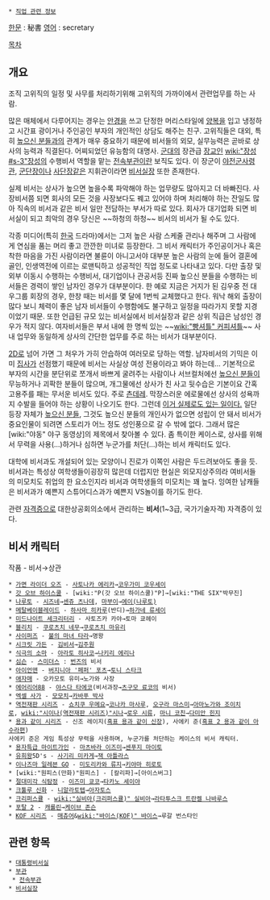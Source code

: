  * [[직업 관련 정보]]

[[한문]] : 秘書
[[영어]] : secretary

[[목차]]
== 개요 ==
조직 고위직의 일정 및 사무를 처리하기위해 고위직의 가까이에서 관련업무를 하는 사람.

많은 매체에서 다루어지는 경우는 [[안경]]을 쓰고 단정한 머리스타일에 [[양복]]을 입고 냉정하고 시간표 광이거나 주인공인 부자의 개인적인 상담도 해주는 친구. 고위직들은 대외, 특히 [[높으신 분들]]과의 관계가 매우 중요하기 때문에 비서들의 외모, 실무능력은 곧바로 상사의 능력과 직결된다. 어찌되었던 유능함의 대명사. [[군대]]의 장관급 [[장교]]인 [[wiki:"장성#s-3"장성]]의 수행비서 역할을 맡는 [[전속부관]]이란 보직도 있다. 이 장군이 [[야전군사령관]], [[군단장]]이나 [[사단장]]같은 지휘관이라면 [[비서실장]] 또한 존재한다.

실제 비서는 상사가 높으면 높을수록 파악해야 하는 업무량도 많아지고 더 바빠진다. 사장비서쯤 되면 회사의 모든 것을 사장보다도 꿰고 있어야 하며 처리해야 하는 잔일도 많아 직속의 비서과 같은 비서 일만 전담하는 부서가 따로 있다. 회사가 대기업화 되면 비서실이 되고 최악의 경우 당신은 ~~하청의 하청~~ 비서의 비서가 될 수도 있다.

각종 미디어(특히 [[한국]] 드라마)에서는 그저 높은 사람 스케줄 관리나 해주며 그 사람에게 연심을 품는 머리 좋고 깐깐한 미녀로 등장한다. 그 비서 캐릭터가 주인공이거나 혹은 착한 마음을 가진 사람이라면 불륜이 아니고서야 대부분 높은 사람의 눈에 들어 결혼에 골인, 인생역전에 이르는 로맨틱하고 성공적인 직업 정도로 나타내고 있다. 다만 출장 및 외부 이동시 수행하는 수행비서, 대기업이나 관공서등 진짜 높으신 분들을 수행하는 비서들은 경력이 쌓인 남자인 경우가 대부분이다. 한 예로 지금은 거지가 된 김우중 전 대우그룹 회장의 경우, 한창 때는 비서를 몇 달에 1번씩 교체했다고 한다. 워낙 해외 출장이 많다 보니 체력이 좋은 남자 비서들이 수행함에도 불구하고 일정을 따라가지 못할 지경이었기 때문. 또한 언급된 규모 있는 비서실에서 비서실장과 같은 상위 직급은 남성인 경우가 적지 않다. 여자비서들은 부서 내에 한 명씩 있는 ~~[[wiki:"빵셔틀" 커피셔틀]]~~ 사내 업무와 동일하게 상사의 간단한 업무를 주로 하는 비서가 대부분이다.

[[2D]]로 넘어 가면 그 처우가 가히 안습하여 여러모로 당하는 역할. 남자비서의 기믹은 이미 [[집사]]가 선점했기 때문에 비서는 사실상 여성 전용이라고 봐야 하는데... 기본적으로 부자의 시간을 분단위로 쪼개서 바쁘게 굴려주는 사람이나 서브컬처에선 [[높으신 분들]]이 무능하거나 괴팍한 분들이 많으며, 개그물에선 상사가 친 사고 뒷수습은 기본이요 간혹 고용주를 패는 무서운 비서도 있다. 주로 [[츤데레]]. 막장스러운 에로물에선 상사의 성욕까지 수발을 들어야 하는 상황이 나오기도 한다. 그런데  [http://image.fun.yahoo.co.kr/yhi/nbbs/fun2008/12/11/fun_1201_751351_1 이거 실제로도 있는 일이다.] 일단 등장 자체가 [[높으신 분들]], 그것도 높으신 분들의 개인사가 없으면 성립이 안 돼서 비서가 중요인물이 되려면 스토리가 어느 정도 성인풍으로 갈 수 밖에 없다. 그래서 많은 [wiki:"야동" 야구 동영상]의 제목에서 찾아볼 수 있다. 좀 특이한 케이스로, 상사를 위해서 무력을 사용(...)하거나 심하면 누군가를 처단(...)하는 비서 캐릭터도 있다.

대학에 비서과도 개설되어 있는 모양이니 진로가 이쪽인 사람은 두드려보아도 좋을 듯. 비서과는 특성상 여학생들이굉장히 많은데 더럽지만 현실은 외모지상주의라 여비서들의 미모치도 취업의 한 요소인지라 비서과 여학생들의 미모치는 꽤 높다. 잉여한 남캐들은 비서과가 예쁜지 스튜어디스과가 예쁜지 VS놀이를 하기도 한다. 

관련 [[자격증]]으로 대한상공회의소에서 관리하는 '''비서'''(1~3급, 국가기술자격) 자격증이 있다.


== 비서 캐릭터 ==
작품 - 비서→상관 
 * [[가면 라이더 오즈]] - [[사토나카 에리카]]→[[코우가미 코우세이]]
 * [[갓 오브 하이스쿨]] - [wiki:"P(갓 오브 하이스쿨)"P]→[wiki:"THE SIX"박무진] 
 * [[나루토]] - [[시즈네]]→[[센쥬 츠나데]], [[마부이]]→[[에이(나루토)]]
 * [[메탈베이블레이드]] - [[하사마 히카루]](반디)→[[하가네 류세이]]
 * [[미드나이트 세크리터리]] - 사토즈카 카야→토마 쿄헤이
 * [[블리치]] - [[쿠로츠치 네무]]→[[쿠로츠치 마유리]]
 * [[사이퍼즈]] - [[불의 마녀 타라]]→명왕
 * [[시크릿 가든]] - [[김비서]]→[[김주원]]
 * [[식극의 소마]] - [[아라토 히사코]]→[[나키리 에리나]] 
 * [[심슨]] - [[스미더스]] : [[번즈]]의 비서
 * [[아이언맨]] - [[버지니아 '페퍼' 포츠]]→[[토니 스타크]]
 * [[애자매]] - 오카모토 유미→노가와 사장
 * [[에어리어88]] - [[야스다 타에코]](비서과장→[[츠구모 료코]]의 비서)
 * [[엑셀 사가]] - [[모모치]]→[[카바푸 박사]]
 * [[역전재판 시리즈]] - [[쇼치쿠 우메요]]→[[코나카 마사루]], [[오구라 마스미]]→[[아마노가와 조이치로]], [[wiki:"시이나(역전재판 시리즈)"시나]]→[[로우 시류]], [[마니 코친]]→[[다미안 힌지]]
 * [[용과 같이 시리즈]] - 신조 레이지([[흑표 용과 같이 신장]]), 사에키 준([[흑표 2 용과 같이 아수라편]])
 사에키 준은 게임 특성상 무력을 사용하며, 누군가를 처단하는 케이스의 비서 캐릭터.
 * [[용자특급 마이트가인]] - [[마츠바라 이즈미]]→[[센푸지 마이토]]
 * [[유희왕]]5D's - [[사기리 미카게]]→[[잭 아틀라스]]
 * [[이나즈마 일레븐 GO]] - [[미도리카와 류지]]→[[키야마 히로토]]
 * [wiki:"원피스(만화)"원피스] - [칼리파]→[아이스버그]
 * [[절대미각 식탐정]] - [[이즈미 쿄코]]→[[타카노 세이야]]
 * [[크툴루 신화]] - [[니알라토텝]]→[[아자토스]]
 * [[크리퍼스큘]] - [[wiki:"실비아(크리퍼스큘)" 실비아]]→[[라타투스크 트란켈 나바루스]]
 * [[포탈 2]] - [[캐롤린]]→[[케이브 존슨]]
 * [[KOF 시리즈]] - [[매츄어]]&[[wiki:"바이스(KOF)" 바이스]]→루갈 번스타인

== 관련 항목 ==
 * [[대통령비서실]]
 * [[부관]]
  * [[전속부관]]
 * [[비서실장]]
